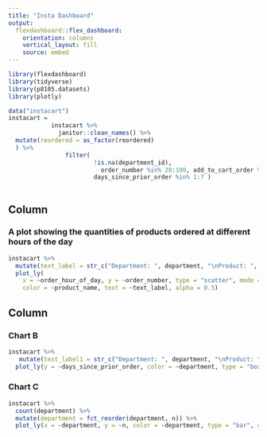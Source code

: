 ```yaml
---
title: "Insta Dashboard"
output: 
  flexdashboard::flex_dashboard:
    orientation: columns
    vertical_layout: fill
    source: embed
---
```


```r
library(flexdashboard)
library(tidyverse)
library(p8105.datasets)
library(plotly)
```

```r
data("instacart")
instacart = 
            instacart %>%
              janitor::clean_names() %>%
  mutate(reordered = as_factor(reordered)
  ) %>%
                filter(
                        !is.na(department_id), 
                          order_number %in% 20:100, add_to_cart_order %in% 20:100, 
                        days_since_prior_order %in% 1:7 )
        
```

Column {data-width=650}
-----------------------------------------------------------------------

### A plot showing the quantities of products ordered at different hours of the day
```r
instacart %>%
  mutate(text_label = str_c("Department: ", department, "\nProduct: ", product_name)) %>% 
  plot_ly(
    x = ~order_hour_of_day, y = ~order_number, type = "scatter", mode = "markers",
    color = ~product_name, text = ~text_label, alpha = 0.5)
```

Column {data-width=350}
-----------------------------------------------------------------------

### Chart B

```r
instacart %>%
   mutate(text_label1 = str_c("Department: ", department, "\nProduct: ", product_name)) %>%
  plot_ly(y = ~days_since_prior_order, color = ~department, type = "box", colors = "viridis")
```

### Chart C

```r
instacart %>%
  count(department) %>%
  mutate(department = fct_reorder(department, n)) %>% 
  plot_ly(x = ~department, y = ~n, color = ~department, type = "bar", colors = "viridis")
```